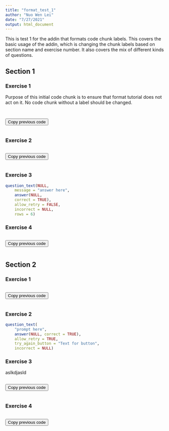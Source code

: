 ```yaml
---
title: "format_test_1"
author: "Nuo Wen Lei"
date: "7/27/2021"
output: html_document
---
```


This is test 1 for the addin that formats code chunk labels. This covers the basic usage of the addin, which is changing the chunk labels based on section name and exercise number. It also covers the mix of different kinds of questions.

## Section 1
###

### Exercise 1

Purpose of this initial code chunk is to ensure that format tutorial does not act on it. No code chunk without a label should be changed.

```r

```



```r

```

<button onclick = "transfer_code(this)">Copy previous code</button>

```r

```

###

### Exercise 2


```r

```

<button onclick = "transfer_code(this)">Copy previous code</button>

```r

```

###

### Exercise 3


```r
question_text(NULL,
	message = "answer here",
	answer(NULL,
	correct = TRUE),
	allow_retry = FALSE,
	incorrect = NULL,
	rows = 6)
```

###


### Exercise 4


```r

```

<button onclick = "transfer_code(this)">Copy previous code</button>

```r

```

###

## Section 2

###

### Exercise 1


```r

```

<button onclick = "transfer_code(this)">Copy previous code</button>

```r

```

###

### Exercise 2


```r
question_text(
	"prompt here",
	answer(NULL, correct = TRUE),
	allow_retry = TRUE,
	try_again_button = "Text for button",
	incorrect = NULL)
```

###

### Exercise 3

aslkdjasld

```r

```

<button onclick = "transfer_code(this)">Copy previous code</button>

```r

```

###

### Exercise 4


```r

```

<button onclick = "transfer_code(this)">Copy previous code</button>

```r

```

###

